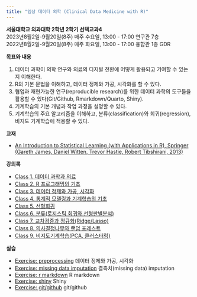 ```yaml
---
title: "임상 데이터 의학 (Clinical Data Medicine with R)"
---
```


**서울대학교 의과대학 2학년 2학기 선택교과4**   
2023년8월2일-9월20일(8주) 매주 수요일, 13:00 - 17:00 연구관 7층   
2022년8월2일-9월20일(8주) 매주 화요일, 13:00 - 17:00 융합관 1층 GDR   


**목표와 내용**    

1. 데이터 과학이 의학 연구와 의료의 디지털 전환에 어떻게 활용되고 기여할 수 있는지 이해한다.  
2. R의 기본 문법을 이해하고, 데이터 정제와 가공, 시각화를 할 수 있다.  
3. 협업과 재현가능한 연구(reproducible research)를 위한 데이터 과학의 도구들을 활용할 수 있다(Git/Github, Rmarkdown/Quarto, Shiny).  
4. 기계학습의 기본 개념과 작업 과정을 설명할 수 있다.  
5. 기계학습의 주요 알고리즘을 이해하고, 분류(classification)와 회귀(regression), 비지도 기계학습에 적용할 수 있다.

**교재**  
  
* [An Introduction to Statistical Learning (with Applications in R), Springer (Gareth James, Daniel Witten, Trevor Hastie, Robert Tibshirani, 2013)](https://www-bcf.usc.edu/~gareth/ISL/)

**강의록**  

* [Class 1. 데이터 과학과 의료](D1_Intro.html)  
* [Class 2. R 프로그래밍의 기초](D2_R_basics.html) 
* [Class 3. 데이터 정제와 가공, 시각화](D3_preprocess.html) 
* [Class 4. 통계적 모델링과 기계학습의 기초](D4_ML_basics.html)  
* [Class 5. 선형회귀](D5_Regression.html) 
* [Class 6. 분류(로지스틱 회귀와 선형판별분석)](D6_Classification.html) 
* [Class 7. 교차검증과 정규화(Ridge/Lasso)](D7_CV_regularization.html) 
* [Class 8. 의사결정나무와 랜덤 포레스트](D8_RF.html)      
* [Class 9. 비지도기계학습(PCA, 클러스터링)](D9_Unsupervised.html) 

**실습**   

* [Exercise: preprocessing](Ex_preprocess.html) 데이터 정제와 가공, 시각화   
* [Exercise: missing data imputation](Ex_Missing.html) 결측치(missing data) imputation 
* [Exercise: r markdown](Ex_Rmarkdown.html) R markdown  
* [Exercise: shiny](Ex_Shiny.html) Shiny  
* [Exercise: git/github](Ex_Github.html) git/github



